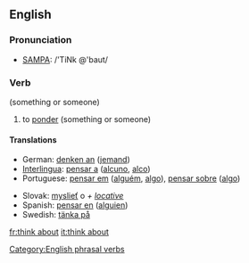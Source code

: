 ==English==

===Pronunciation===
* [[w:SAMPA|SAMPA]]: /'TiNk @'baut/

===Verb===
{{infl|en|verb|head=to [[think]] [[about]]}} (something or someone)

# to [[ponder]] (something or someone)

====Translations====
{{trans-top|ponder}}
* German: [[denken an]] ([[jemand]])
* [[Interlingua]]: [[pensar a]] ([[alcuno]], [[alco]])
* Portuguese: [[pensar em]] ([[alguém]], [[algo]]), [[pensar sobre]] ([[algo]])
{{trans-mid}}
* Slovak: [[myslieť]] o ''+ [[locative]]''
* Spanish: [[pensar en]] ([[alguien]])
* Swedish: [[tänka på]]
{{trans-bottom}}

[[Category:English phrasal verbs]]

[[fr:think about]]
[[it:think about]]